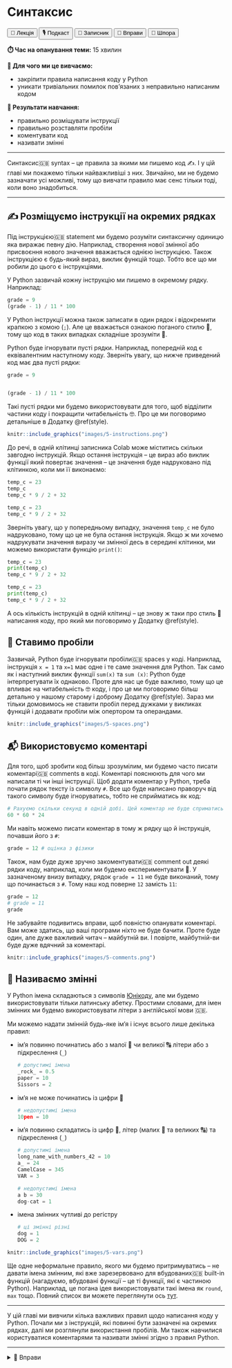 # Синтаксис

<div class="btn-group">
  <button class="lecture">🎥 Лекція</button>
  <button class="podcast">🎙️ Подкаст</button>
  <button class="notebook" onClick="parent.open('https://colab.research.google.com/drive/1Ac3l7X8bdNEl8FkQBLIPgmlLHIzUKPRm?usp=sharing')">📓 Записник</button>
  <button class="exercises" onclick="openDetailsById('syntax_exercises');">🤸 Вправи</button>
  <button class="cheat">📝 Шпора</button>
</div>

**⏱️ Час на опанування теми:** 15 хвилин

**🤷 Для чого ми це вивчаємо:**

- закріпити правила написання коду у Python
- уникати тривіальних помилок пов'язаних з неправильно написаним кодом

**🔑 Результати навчання:**

- правильно розміщувати інструкції
- правильно розставляти пробіли
- коментувати код
- називати змінні

---

<span class="highlight-container"><span class="highlight">Синтаксис<span class="tooltiptext">🇬🇧 syntax</span></span></span> -- це правила за якими ми пишемо код ✍️. І у цій главі ми покажемо тільки найважливіші з них. Звичайно, ми не будемо зазначати усі можливі, тому що вивчати правило має сенс тільки тоді, коли воно знадобиться.

---

## ✍️ Розміщуємо інструкції на окремих рядках

Під <span class="highlight-container"><span class="highlight">інструкцією<span class="tooltiptext">🇬🇧 statement</span></span></span> ми будемо розуміти синтаксичну одиницю яка виражає певну дію. Наприклад, створення нової змінної або присвоєння нового значення вважається однією інструкцією. Також інструкцією є будь-який вираз, виклик функцій тощо. Тобто все що ми робили до цього є інструкціями. 

<!-- XXX: example of the script  -->

У Python зазвичай кожну інструкцію ми пишемо в окремому рядку. Наприклад:

```python
grade = 9
(grade - 1) / 11 * 100
```

У Python інструкції можна також записати в один рядок і відокремити крапкою з комою (`;`). Але це вважається ознакою поганого стилю 🤡, тому що код в таких випадках складніше зрозуміти 🤔. 

Python буде ігнорувати пусті рядки. Наприклад, попередній код є еквівалентним наступному коду. Зверніть увагу, що нижче приведений код має два пусті рядки:

```python
grade = 9


(grade - 1) / 11 * 100
```

Такі пусті рядки ми будемо використовувати для того, щоб відділити частини коду і покращити читабельність 🤓. Про це ми поговоримо детальніше в Додатку \@ref(style). 

```r
knitr::include_graphics("images/5-instructions.png")
```


До речі, в одній клітинці записника Colab може міститись скільки завгодно інструкцій. Якщо остання інструкція -- це вираз або виклик функції який повертає значення -- це значення буде надруковано під клітинкою, коли ми її виконаємо: 

```python
temp_c = 23
temp_c
temp_c * 9 / 2 + 32
```

```python
temp_c = 23
temp_c * 9 / 2 + 32
```

Зверніть увагу, що у попередньому випадку, значення `temp_c` не було надруковано, тому що це не була остання інструкція. Якщо ж ми хочемо надрукувати значення виразу чи змінної десь в середині клітинки, ми можемо використати функцію `print()`: 

```python
temp_c = 23
print(temp_c)
temp_c * 9 / 2 + 32
```

```python
temp_c = 23
print(temp_c)
temp_c * 9 / 2 + 32
```

А ось кількість інструкцій в одній клітинці -- це знову ж таки про стиль 🎩 написання коду, про який ми поговоримо у Додатку \@ref(style).

## 🫙 Ставимо пробіли

Зазвичай, Python буде ігнорувати <span class="highlight-container"><span class="highlight">пробіли<span class="tooltiptext">🇬🇧 spaces</span></span></span> у коді. Наприклад, інструкція `x = 1` та `x=1` має одне і те саме значення для Python. Так само як і наступний виклик функції `sum(x)` та `sum (x)`: Python буде інтерпретувати їх однаково. Проте для нас це буде важливо, тому що це впливає на читабельність 🤓 коду, і про це ми поговоримо більш детально у нашому старому і доброму Додатку \@ref(style). Зараз ми тільки домовимось не ставити пробіл перед дужками у викликах функцій і додавати пробіли між опертором та операндами.

```r
knitr::include_graphics("images/5-spaces.png")
```


## 📬 Використовуємо коментарі

Для того, щоб зробити код більш зрозумілим, ми будемо часто писати <span class="highlight-container"><span class="highlight">коментарі<span class="tooltiptext">🇬🇧 comments</span></span></span> в коді. Коментарі пояснюють для чого ми написали ті чи інші інструкції. Щоб додати коментар у Python, треба почати рядок тексту із символу `#`. Все що буде написано праворуч від такого символу буде ігноруватись, тобто не сприйматись як код:

```python
# Рахуємо скільки секунд в одній добі. Цей коментар не буде сприматись як код.
60 * 60 * 24
```

Ми навіть можемо писати коментар в тому ж рядку що й інструкція, почавши його з `#`: 

```python
grade = 12 # оцінка з фізики
```

Також, нам буде дуже зручно <span class="highlight-container"><span class="highlight">закоментувати<span class="tooltiptext">🇬🇧 comment out</span></span></span> деякі рядки коду, наприклад, коли ми будемо експериментувати 🧪. У зазначеному внизу випадку, рядок `grade = 11` не буде виконаний, тому що починається з `#`. Тому наш код поверне `12` замість `11`:

```python
grade = 12 
# grade = 11
grade
```

Не забувайте подивитись вправи, щоб повністю опанувати коментарі. Вам може здатись, що ваші програми ніхто не буде бачити. Проте буде один, але дуже важливий читач -- майбутній ви. І повірте, майбутній-ви буде дуже вдячний за коментарі. 

```r
knitr::include_graphics("images/5-comments.png")
```

## 🪪 Називаємо змінні

У Python імена складаються з символів [Юнікоду](https://uk.wikipedia.org/wiki/Юнікод), але ми будемо використовувати тільки латинську абетку. Простими словами, для імен змінних ми будемо використовувати літери з англійської мови 🇬🇧.

Ми можемо надати змінній будь-яке ім'я і існує всього лише декілька правил:

- ім'я повинно починатись або з малої 🔡 чи великої 🔠 літери або з підкреслення (`_`)

  ```python
  # допустимі імена
  _rock_ = 0.5
  paper = 10
  Sissors = 2
  ```

- ім'я не може починатись із цифри 🔢
  
  ```python
  # недопустимі імена
  10pen = 10
  ```
  
- ім'я повинно складатись із цифр 🔢, літер (малих 🔡 та великих 🔠) та підкреслення (`_`)

  ```python
  # допустимі імена
  long_name_with_numbers_42 = 10
  a_ = 24
  CamelCase = 345
  VAR = 3
  
  # недопустимі імена
  a b = 30
  dog-cat = 1
  ```
  
- імена змінних чутливі до регістру

  ```python
  # ці змінні різні
  dog = 1
  DOG = 2
  ```
  
```r
knitr::include_graphics("images/5-vars.png")
```

  
Ще одне неформальне правило, якого ми будемо притримуватись -- не давати імена змінним, які вже зарезервовано для <span class="highlight-container"><span class="highlight">вбудованих<span class="tooltiptext">🇬🇧 built-in</span></span></span> функцій (нагадуємо, вбудовані функції -- це ті функції, які є частиною Python). Наприклад, це погана ідея використовувати такі імена як `round`, `max` тощо. Повний список ви можете переглянути ось [тут](https://docs.python.org/uk/3.9/library/functions.html).

---

У цій главі ми вивчили кілька важливих правил щодо написання коду у Python. Почали ми з інструкцій, які повинні бути зазначені на окремих рядках, далі ми розглянули використання пробілів. Ми також навчилися користуватися коментарями та називати змінні згідно з правил Python. 

---

<details id="syntax_exercises">
<summary>🤸 Вправи</summary>

</details>
